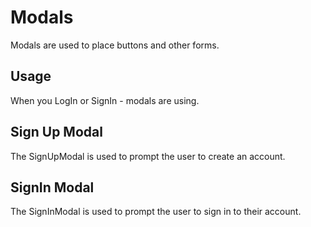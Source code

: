 
<Meta title="Design System|Modals" component={SignUpModal} />

# Modals

Modals are used to place buttons and other forms.

## Usage

When you LogIn or SignIn - modals are using.

## Sign Up Modal

The SignUpModal is used to prompt the user to create an account.

<Preview withToolbar>
  <Story name="signUp">
    <SignUpModal showModal={boolean('Show Modal', true)} />
  </Story>
</Preview>

## SignIn Modal

The SignInModal is used to prompt the user to sign in to their account.

<Preview withToolbar>
  <Story name="signIn">
    <SignInModal showModal={boolean('Show Modal', true)} />
  </Story>
</Preview>
